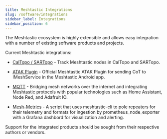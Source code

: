 ```yaml
---
title: Meshtastic Integrations
slug: /software/integrations
sidebar_label: Integrations
sidebar_position: 6
---
```


The Meshtastic ecosystem is highly extensible and allows easy integration with a number of existing software products and projects.

Current Meshtastic integrations:

- [CalTopo / SARTopo](/docs/software/integrations/integrations-caltopo) - Track Meshtastic nodes in CalTopo and SARTopo.

- [ATAK Plugin](/docs/software/integrations/integrations-atak-plugin) - Official Meshtastic ATAK Plugin for sending CoT to IMeshService in the Meshtastic Android app.

- [MQTT](/docs/software/integrations/mqtt) - Bridging mesh networks over the internet and integrating Meshtastic protocols with popular technologies such as Home Assistant, Node Red, and Adafruit IO.

- [Mesh-Metrics](https://github.com/cordelster/mesh-metrics) - A script that uses meshtastic-cli to pole repeaters for their telemetry and formats for ingestion by prometheus_node_exporter with a Grafana dashbord for visualization and alerting.

Support for the integrated products should be sought from their respective authors or vendors.

